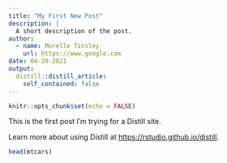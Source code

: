 ```yaml
---
title: "My First New Post"
description: |
  A short description of the post.
author:
  - name: Morelle Tinsley
    url: https://www.google.com
date: 04-20-2021
output:
  distill::distill_article:
    self_contained: false
---
```



```r
knitr::opts_chunk$set(echo = FALSE)
```

This is the first post I'm trying for a Distill site.

Learn more about using Distill at <https://rstudio.github.io/distill>.

```r
head(mtcars)
```


